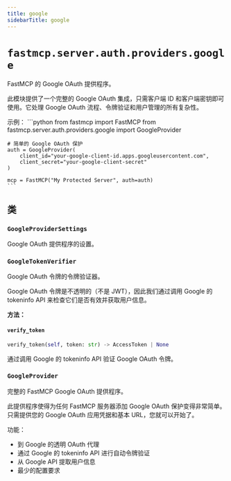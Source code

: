 ```yaml
---
title: google
sidebarTitle: google
---
```


# `fastmcp.server.auth.providers.google`


FastMCP 的 Google OAuth 提供程序。

此模块提供了一个完整的 Google OAuth 集成，只需客户端 ID 和客户端密钥即可使用。它处理 Google OAuth 流程、令牌验证和用户管理的所有复杂性。



示例：
    ```python
    from fastmcp import FastMCP
    from fastmcp.server.auth.providers.google import GoogleProvider

    # 简单的 Google OAuth 保护
    auth = GoogleProvider(
        client_id="your-google-client-id.apps.googleusercontent.com",
        client_secret="your-google-client-secret"
    )

    mcp = FastMCP("My Protected Server", auth=auth)
    ```


## 类

### `GoogleProviderSettings` <sup><a href="https://github.com/jlowin/fastmcp/blob/main/src/fastmcp/server/auth/providers/google.py#L40" target="_blank"><Icon icon="github" style="width: 14px; height: 14px;" /></a></sup>


Google OAuth 提供程序的设置。


### `GoogleTokenVerifier` <sup><a href="https://github.com/jlowin/fastmcp/blob/main/src/fastmcp/server/auth/providers/google.py#L63" target="_blank"><Icon icon="github" style="width: 14px; height: 14px;" /></a></sup>


Google OAuth 令牌的令牌验证器。

Google OAuth 令牌是不透明的（不是 JWT），因此我们通过调用 Google 的 tokeninfo API 来检查它们是否有效并获取用户信息。



**方法：**

#### `verify_token` <sup><a href="https://github.com/jlowin/fastmcp/blob/main/src/fastmcp/server/auth/providers/google.py#L85" target="_blank"><Icon icon="github" style="width: 14px; height: 14px;" /></a></sup>

```python
verify_token(self, token: str) -> AccessToken | None
```

通过调用 Google 的 tokeninfo API 验证 Google OAuth 令牌。


### `GoogleProvider` <sup><a href="https://github.com/jlowin/fastmcp/blob/main/src/fastmcp/server/auth/providers/google.py#L182" target="_blank"><Icon icon="github" style="width: 14px; height: 14px;" /></a></sup>


完整的 FastMCP Google OAuth 提供程序。

此提供程序使得为任何 FastMCP 服务器添加 Google OAuth 保护变得非常简单。只需提供您的 Google OAuth 应用凭据和基本 URL，您就可以开始了。



功能：
- 到 Google 的透明 OAuth 代理
- 通过 Google 的 tokeninfo API 进行自动令牌验证
- 从 Google API 提取用户信息
- 最少的配置要求

